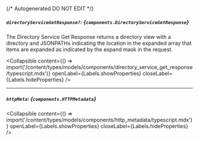 {/* Autogenerated DO NOT EDIT  */}

##### `directoryServiceGetResponse?`: *{`components.DirectoryServiceGetResponse`}*
The Directory Service Get Response returns a directory view with a directory and JSONPATHs indicating the
 location in the expanded array that items are expanded as indicated by the expand mask in the request.

<Collapsible content={() => import('/content/types/models/components/directory_service_get_response/typescript.mdx')} openLabel={Labels.showProperties} closeLabel={Labels.hideProperties} />


---
##### `httpMeta`: *{`components.HTTPMetadata`}*

<Collapsible content={() => import('/content/types/models/components/http_metadata/typescript.mdx')} openLabel={Labels.showProperties} closeLabel={Labels.hideProperties} />



